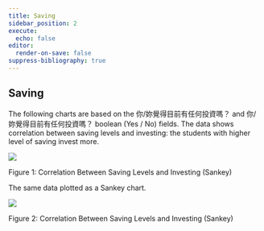 ```yaml
---
title: Saving
sidebar_position: 2
execute:
  echo: false
editor:
  render-on-save: false
suppress-bibliography: true
---
```





## Saving

The following charts are based on the 你/妳覺得目前有任何投資嗎？ and
你/妳覺得目前有任何投資嗎？ boolean (Yes / No) fields. The data shows
correlation between saving levels and investing: the students with
higher level of saving invest more.

<div id="fig-survey-corr-invest-bar">

![](saving_files/figure-markdown_strict/fig-survey-corr-invest-bar-output-1.png)

Figure 1: Correlation Between Saving Levels and Investing (Sankey)

</div>

The same data plotted as a Sankey chart.

<div id="fig-survey-corr-invest-sankey">

![](saving_files/figure-markdown_strict/fig-survey-corr-invest-sankey-output-1.png)

Figure 2: Correlation Between Saving Levels and Investing (Sankey)

</div>
